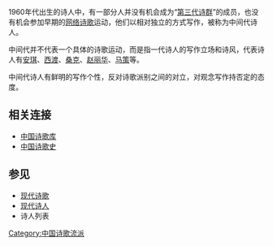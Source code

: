 1960年代出生的诗人中，有一部分人并没有机会成为“[[第三代诗群|第三代诗群]]”的成员，也没有机会参加早期的[[网络诗歌|网络诗歌]]运动，他们以相对独立的方式写作，被称为中间代诗人。

中间代并不代表一个具体的诗歌运动，而是指一代诗人的写作立场和诗风，代表诗人有[[安琪|安琪]]、[[西渡|西渡]]、[[桑克|桑克]]、[[赵丽华|赵丽华]]、[[马策|马策]]等。

中间代诗人有鲜明的写作个性，反对诗歌派别之间的对立，对观念写作持否定的态度。

==相关连接==

*[https://web.archive.org/web/20181121142452/http://www.shigeku.com/ 中国诗歌库]
*[http://poetrycn.com 中国诗歌史]{{Wayback|url=http://poetrycn.com/ |date=20200109082044 }}

==参见==
*[[现代诗歌|现代诗歌]]
*[[现代诗人|现代诗人]]
*诗人列表

[[Category:中国诗歌流派|Category:中国诗歌流派]]